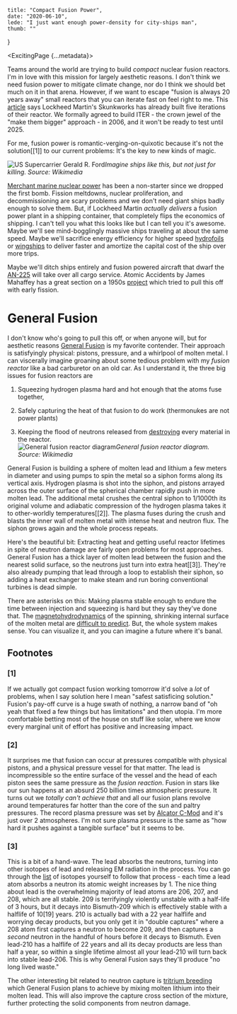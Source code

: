     title: "Compact Fusion Power",
    date: "2020-06-10",
    lede: "I just want enough power-density for city-ships man",
    thumb: ""
}


<ExcitingPage {...metadata}>

Teams around the world are trying to build _compact_ nuclear fusion reactors. I'm in love with this
mission for largely aesthetic reasons. I don't think we need fusion power to mitigate climate change, nor
do I think we should bet much on it in that arena. However, if we want to escape "fusion is always 20 years
away" small reactors that you can iterate fast on feel right to me. This [article](https://www.thedrive.com/the-war-zone/29074/skunk-works-exotic-fusion-reactor-program-moves-forward-with-larger-more-powerful-design) says
Lockheed Martin's Skunkworks has already built five iterations of their reactor. We formally agreed to build
ITER - the crown jewel of the "make them bigger" approach - in 2006, and it won't be ready to test until 2025.


For me, fusion power is romantic-verging-on-quixotic because it's not the solution\[[1]\] to our current problems: It's the
key to new kinds of magic.

![US Supercarrier Gerald R. Ford](/images/carrier-small.jpeg)*Imagine ships like this, but not just for killing. Source: Wikimedia*

[Merchant marine nuclear power](https://en.wikipedia.org/wiki/Nuclear_marine_propulsion#Merchant_ships) has been a non-starter since we dropped the first bomb. Fission meltdowns, nuclear proliferation, and decommissioning are scary problems and we don't need giant ships badly enough to solve them. But, if Lockheed Martin _actually delivers_ a fusion power plant in a shipping container, that completely flips the economics of shipping. I can't tell you what this looks like but I can tell you it's awesome. Maybe we'll see mind-bogglingly massive ships traveling at about the same speed. Maybe we'll sacrifice energy efficiency for higher speed [hydrofoils](https://en.wikipedia.org/wiki/Hydrofoil) or [wingships](https://en.wikipedia.org/wiki/Ground-1effect_vehicle) to deliver faster and amortize the capital cost of the ship over more trips.

Maybe we'll ditch ships entirely and fusion powered aircraft that dwarf the [AN-225](https://en.wikipedia.org/wiki/Antonov_An-225_Mriya) will take over
all cargo service. Atomic Accidents by James Mahaffey has a great section on a 1950s [project](https://en.wikipedia.org/wiki/Nuclear-powered_aircraft#NEPA_and_ANP) which tried to pull this off with early fission.

# **General Fusion**

I don't know who's going to pull this off, or when anyone will, but for aesthetic reasons [General Fusion](https://generalfusion.com/technology-magnetized-target-fusion/) is my favorite contender. Their approach is satisfyingly physical: pistons, pressure, and a whirlpool of molten metal. I can viscerally imagine groaning about some tedious problem with my _fusion reactor_ like a bad carburetor on an old car. As I understand it, the three big issues for fusion reactors are 

1) Squeezing hydrogen plasma hard and hot enough that the atoms fuse together, 

2) Safely capturing the heat of that fusion to do work (thermonukes are not power plants)

3) Keeping the flood of neutrons released from [destroying](https://en.wikipedia.org/wiki/Neutron_radiation#Effects_on_materials) every material in the reactor.   
![General fusion reactor diagram](/images/general-fusion.png)*General fusion reactor diagram. Source: Wikimedia*

General Fusion is building a sphere of molten lead and lithium a few meters in diameter and using pumps to spin the metal so a siphon
forms along its vertical axis. Hydrogen plasma is shot into the siphon, and pistons arrayed across the outer surface of the spherical
chamber rapidly push in more molten lead. The additional metal crushes the central siphon to 1/1000th its original volume and adiabatic 
compression of the hydrogen plasma takes it to other-worldly temperatures\[[2]\]. The plasma fuses during the crush and blasts
the inner wall of molten metal with intense heat and neutron flux. The siphon grows again and the whole process repeats.

Here's the beautiful bit: Extracting heat and getting useful reactor lifetimes in spite of neutron damage are
fairly open problems for most approaches. General Fusion has a thick layer of molten lead between the fusion and the nearest solid
surface, so the neutrons just turn into extra heat\[[3]\]. They're also already pumping that lead through a loop to establish their
siphon, so adding a heat exchanger to make steam and run boring conventional turbines is dead simple. 

There are asterisks on this: Making plasma stable enough to endure the time between injection and squeezing is hard but they say they've
done that. The [magnetohydrodynamics](https://xkcd.com/1851/) of the spinning, shrinking internal surface of the molten metal
are [difficult to predict](https://generalfusion.com/2018/11/modeling-highly-unsteady-current-driven-liquid-metal-free-surface-mhd-flows/). But, the whole system makes sense. You can visualize it, and you can imagine
a future where it's banal.

## **Footnotes**

### \[1\]
If we actually got compact fusion working tomorrow it'd solve a _lot_ of problems, when I say solution here I mean
"safest satisficing solution." Fusion's pay-off curve is a huge swath of nothing, a narrow band of "oh yeah that fixed a
few things but has limitations" and then utopia. I'm more comfortable betting most of the house on stuff like solar,
where we know every marginal unit of effort has positive and increasing impact.

### \[2\]
It surprises me that fusion can occur at pressures compatible with physical pistons, and a physical pressure vessel for that matter.
The lead is incompressible so the entire surface of the vessel and the head of each piston sees the same pressure as the _fusion reaction_.
Fusion in stars like our sun happens at an absurd 250 billion times atmospheric pressure. It turns out we _totally can't achieve that_ and
all our fusion plans revolve around temperatures far hotter than the core of the sun and paltry pressures. The record plasma pressure was set
by [Alcator C-Mod](https://www.psfc.mit.edu/news/2016/pressure-record-faq#q_4_6) and it's just over 2 atmospheres. I'm
not sure plasma pressure is the same as "how hard it pushes against a tangible surface" but it seems to be.

### \[3\]
This is a bit of a hand-wave. The lead absorbs the neutrons, turning into other isotopes of lead and releasing EM radiation in the process.
You can go through the [list](https://en.wikipedia.org/wiki/Isotopes_of_lead) of isotopes yourself to follow that process - each time a lead atom absorbs a neutron
its atomic weight increases by 1. The nice thing about lead is the overwhelming majority of lead atoms are 206, 207, and 208, which are all
stable. 209 is terrifyingly violently unstable with a half-life of 3 hours, but it decays into Bismuth-209 which is effectively
stable with a halflife of 10\[19\] years. 210 is actually bad with a 22 year halflife and worrying decay products, but you only get
it in "double captures" where a 208 atom first captures a neutron to become 209, and then captures a _second_ neutron in the handful
of hours before it decays to Bismuth. Even lead-210 has a halflife of 22 years and all its decay products are less than half a year, so within
a single lifetime almost all your lead-210 will turn back into stable lead-206. This is why General Fusion says they'll produce "no long lived waste."

The other interesting bit related to neutron capture is [tritrium breeding](https://en.wikipedia.org/wiki/Breeding_blanket) which General
Fusion plans to achieve by mixing molten lithium into their molten lead. This will also improve the capture cross section of the mixture, further
protecting the solid components from neutron damage. 

</ExcitingPage>
